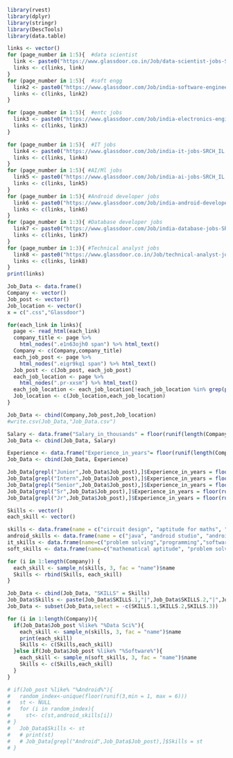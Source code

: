 ```r
library(rvest)
library(dplyr)
library(stringr)
library(DescTools)
library(data.table)
```

```r
links <- vector()
for (page_number in 1:5){  #data scientist
  link <- paste0("https://www.glassdoor.co.in/Job/data-scientist-jobs-SRCH_KO0,14_IP",page_number,".htm")
  links <- c(links, link)
}
for (page_number in 1:5){  #soft engg
  link2 <- paste0("https://www.glassdoor.com/Job/india-software-engineer-jobs-SRCH_IL.0,5_IN115_KO6,23_IP",page_number,".htm")
  links <- c(links, link2)
}

for (page_number in 1:5){  #entc jobs
  link3 <- paste0("https://www.glassdoor.com/Job/india-electronics-engineer-jobs-SRCH_IL.0,5_IN115_KO6,26_IP",page_number,".htm")
  links <- c(links, link3)
}

for (page_number in 1:5){  #IT jobs
  link4 <- paste0("https://www.glassdoor.com/Job/india-it-jobs-SRCH_IL.0,5_IN115_KO6,8_IP",page_number,".htm")
  links <- c(links, link4)
}
for (page_number in 1:5){ #AI/Ml jobs
  link5 <- paste0("https://www.glassdoor.com/Job/india-ai-jobs-SRCH_IL.0,5_IN115_KO6,8_IP",page_number,".htm")
  links <- c(links, link5)
}
for (page_number in 1:5){ #Android developer jobs
  link6 <- paste0("https://www.glassdoor.com/Job/india-android-developer-jobs-SRCH_IL.0,5_IN115_KO6,23_IP",page_number,".htm")
  links <- c(links, link6)
}
for (page_number in 1:3){ #Database developer jobs
  link7 <- paste0("https://www.glassdoor.com/Job/india-database-jobs-SRCH_IL.0,5_IN115_KO6,14_IP",page_number,".htm")
  links <- c(links, link7)
}
for (page_number in 1:3){ #Technical analyst jobs
  link8 <- paste0("https://www.glassdoor.co.in/Job/technical-analyst-jobs-SRCH_KO0,17_IP",page_number,".htm")
  links <- c(links, link8)
}
print(links)
```

```r
Job_Data <- data.frame()
Company <- vector()
Job_post <- vector()
Job_location <- vector()
x = c(".css","Glassdoor")

for(each_link in links){
  page <- read_html(each_link)
  company_title <- page %>%
    html_nodes(".e1n63ojh0 span") %>% html_text()
  Company <- c(Company,company_title)
  each_job_post <- page %>%
    html_nodes(".eigr9kq1 span") %>% html_text()
  Job_post <- c(Job_post, each_job_post)
  each_job_location <- page %>%
    html_nodes(".pr-xxsm") %>% html_text()
  each_job_location <- each_job_location[!each_job_location %in% grep(paste0(x, collapse = "|"), each_job_location, value = T)]
  Job_location <- c(Job_location,each_job_location)
}

Job_Data <- cbind(Company,Job_post,Job_location)
#write.csv(Job_Data,"Job_Data.csv")
```

```r
Salary <- data.frame("Salary_in_thousands" = floor(runif(length(Company),min = 500, max = 1000)))
Job_Data <- cbind(Job_Data, Salary)
```

```r
Experience <- data.frame("Experience_in_years"= floor(runif(length(Company),min = 2, max = 5)))
Job_Data <- cbind(Job_Data, Experience)

Job_Data[grepl("Junior",Job_Data$Job_post),]$Experience_in_years = floor(runif(1,min = 0, max = 2))
Job_Data[grepl("Intern",Job_Data$Job_post),]$Experience_in_years = floor(runif(1,min = 0, max = 2))
Job_Data[grepl("Senior",Job_Data$Job_post),]$Experience_in_years = floor(runif(1,min = 5, max = 10))
Job_Data[grepl("Sr",Job_Data$Job_post),]$Experience_in_years = floor(runif(1,min = 5, max = 10))
Job_Data[grepl("Jr",Job_Data$Job_post),]$Experience_in_years = floor(runif(1,min = 0, max = 2))

```

```r
Skills <- vector()
each_skill <- vector()

skills <- data.frame(name = c("circuit design", "aptitude for maths", "system design", "hardware", "analog", "programming"))
android_skills <- data.frame(name = c("java", "android studio", "android sdk", "xml", "database handling", "API"))
it_skills <- data.frame(name=c("problem solving","programming","software development","object-oriented design","debugging", "analytical abilities"))
soft_skills <- data.frame(name=c("mathematical aptitude", "problem solving", "programming", "data structures and algorithms", "databases", "operating systems"))

for (i in 1:length(Company)) {
  each_skill <- sample_n(skills, 3, fac = "name")$name
  Skills <- rbind(Skills, each_skill)
}

Job_Data <- cbind(Job_Data, "SKILLS" = Skills)
Job_Data$Skills <- paste(Job_Data$SKILLS.1,"|",Job_Data$SKILLS.2,"|",Job_Data$SKILLS.3)
Job_Data <- subset(Job_Data,select = -c(SKILLS.1,SKILLS.2,SKILLS.3))

for (i in 1:length(Company)){
  if(Job_Data$Job_post %like% "%Data Sci%"){
    each_skill <- sample_n(skills, 3, fac = "name")$name
    print(each_skill)
    Skills <- c(Skills,each_skill)
  }else if(Job_Data$Job_post %like% "%Software%"){
    each_skill <- sample_n(soft_skills, 3, fac = "name")$name
    Skills <- c(Skills,each_skill)
  }
}

# if(Job_post %like% "%Android%"){
#   random_index<-unique(floor(runif(3,min = 1, max = 6)))
#   st <- NULL
#   for (i in random_index){
#     st<- c(st,android_skills[i])
# }
#   Job_Data$Skills <- st
#   # print(st)
#   # Job_Data[grepl("Android",Job_Data$Job_post),]$Skills = st
# }

```

